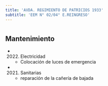 ```yaml
---
title: 'AVDA. REGIMIENTO DE PATRICIOS 1933'
subtitle: 'EEM N° 02/04° E.REINGRESO'
---
```


#


## Mantenimiento

*  (2022) Electricidad 
    + Colocación de luces de emergencia

*  (2021) Sanitarias 
    + reparación de la cañería de bajada



